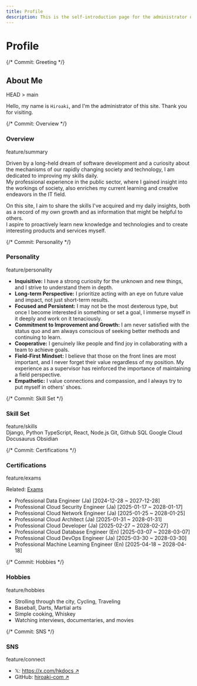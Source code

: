 ```yaml
---
title: Profile
description: This is the self-introduction page for the administrator of HkDocs.
---
```



# Profile

<div className="git-log-profile">

  {/* Commit: Greeting */}
  <div className="log-entry">
    <div className="graph"></div>
    <div className="message">
      <div className="commit-header">
        <h2 className="commit-title">About Me</h2>
        <span className="ref-tag head">HEAD > main</span>
      </div>
      <div className="commit-body">
        <p>Hello, my name is <code>Hiroaki</code>, and I'm the administrator of this site. Thank you for visiting.</p>
      </div>
    </div>
  </div>

  {/* Commit: Overview */}
  <div className="log-entry">
    <div className="graph"></div>
    <div className="message">
      <div className="commit-header">
        <h3 className="commit-title">Overview</h3>
        <span className="ref-tag branch">feature/summary</span>
      </div>
      <div className="commit-body">
        <p>
          Driven by a long-held dream of software development and a curiosity about the mechanisms of our rapidly changing society and technology, I am dedicated to improving my skills daily.<br />
          My professional experience in the public sector, where I gained insight into the workings of society, also enriches my current learning and creative endeavors in the IT field.
        </p>
        <p>
          On this site, I aim to share the skills I've acquired and my daily insights, both as a record of my own growth and as information that might be helpful to others.<br />
          I aspire to proactively learn new knowledge and technologies and to create interesting products and services myself.
        </p>
      </div>
    </div>
  </div>

  {/* Commit: Personality */}
  <div className="log-entry">
    <div className="graph"></div>
    <div className="message">
      <div className="commit-header">
        <h3 className="commit-title">Personality</h3>
        <span className="ref-tag branch">feature/personality</span>
      </div>
      <div className="commit-body">
        <ul className="log-list">
<li><b>Inquisitive:</b> I have a strong curiosity for the unknown and new things, and I strive to understand them in depth.</li>
          <li><b>Long-term Perspective:</b> I prioritize acting with an eye on future value and impact, not just short-term results.</li>
          <li><b>Focused and Persistent:</b> I may not be the most dexterous type, but once I become interested in something or set a goal, I immerse myself in it deeply and work on it tenaciously.</li>
          <li><b>Commitment to Improvement and Growth:</b> I am never satisfied with the status quo and am always conscious of seeking better methods and continuing to learn.</li>
          <li><b>Cooperative:</b> I genuinely like people and find joy in collaborating with a team to achieve goals.</li>
          <li><b>Field-First Mindset:</b> I believe that those on the front lines are most important, and I never forget their value regardless of my position. My experience as a supervisor has reinforced the importance of maintaining a field perspective.</li>
          <li><b>Empathetic:</b> I value connections and compassion, and I always try to put myself in others' shoes.</li>
        </ul>
      </div>
    </div>
  </div>

  {/* Commit: Skill Set */}
  <div className="log-entry">
    <div className="graph"></div>
    <div className="message">
      <div className="commit-header">
        <h3 className="commit-title">Skill Set</h3>
        <span className="ref-tag branch">feature/skills</span>
      </div>
      <div className="commit-body">
        <div className="skill-tags-container">
          <span className="skill-tag">Django, Python</span>
          <span className="skill-tag">TypeScript, React, Node.js</span>
          <span className="skill-tag">Git, Github</span>
          <span className="skill-tag">SQL</span>
          <span className="skill-tag">Google Cloud</span>
          <span className="skill-tag">Docusaurus</span>
          <span className="skill-tag">Obsidian</span>
        </div>
      </div>
    </div>
  </div>

  {/* Commit: Certifications */}
  <div className="log-entry">
    <div className="graph"></div>
    <div className="message">
      <div className="commit-header">
        <h3 className="commit-title">Certifications</h3>
        <span className="ref-tag branch">feature/exams</span>
      </div>
      <div className="commit-body">
        <p style={{marginBottom: "12px"}}>Related: <a href="/docs/category/exams">Exams</a></p>
        <ul className="log-list">
          <li>Professional Data Engineer (Ja) <span className="commit-date">[2024-12-28 ~ 2027-12-28]</span></li>
          <li>Professional Cloud Security Engineer (Ja) <span className="commit-date">[2025-01-17 ~ 2028-01-17]</span></li>
          <li>Professional Cloud Network Engineer (Ja) <span className="commit-date">[2025-01-25 ~ 2028-01-25]</span></li>
          <li>Professional Cloud Architect (Ja) <span className="commit-date">[2025-01-31 ~ 2028-01-31]</span></li>
          <li>Professional Cloud Developer (Ja) <span className="commit-date">[2025-02-27 ~ 2028-02-27]</span></li>
          <li>Professional Cloud Database Engineer (En) <span className="commit-date">[2025-03-07 ~ 2028-03-07]</span></li>
          <li>Professional Cloud DevOps Engineer (Ja) <span className="commit-date">[2025-03-30 ~ 2028-03-30]</span></li>
          <li>Professional Machine Learning Engineer (En) <span className="commit-date">[2025-04-18 ~ 2028-04-18]</span></li>
        </ul>
      </div>
    </div>
  </div>

  {/* Commit: Hobbies */}
  <div className="log-entry">
    <div className="graph"></div>
    <div className="message">
      <div className="commit-header">
        <h3 className="commit-title">Hobbies</h3>
        <span className="ref-tag branch">feature/hobbies</span>
      </div>
      <div className="commit-body">
        <ul className="log-list">
            <li>Strolling through the city, Cycling, Traveling</li>
            <li>Baseball, Darts, Martial arts</li>
            <li>Simple cooking, Whiskey</li>
            <li>Watching interviews, documentaries, and movies</li>
        </ul>
      </div>
    </div>
  </div>

  {/* Commit: SNS */}
  <div className="log-entry">
    <div className="graph"></div>
    <div className="message">
      <div className="commit-header">
        <h3 className="commit-title">SNS</h3>
        <span className="ref-tag branch">feature/connect</span>
      </div>
      <div className="commit-body">
        <ul className="log-list">
          <li>𝕏: <a href="https://x.com/hkdocs" target="_blank" rel="noopener noreferrer">https://x.com/hkdocs ↗</a></li>
          <li>GitHub: <a href="https://github.com/hiroaki-com" target="_blank" rel="noopener noreferrer">hiroaki-com ↗</a></li>
        </ul>
      </div>
    </div>
  </div>

</div>
